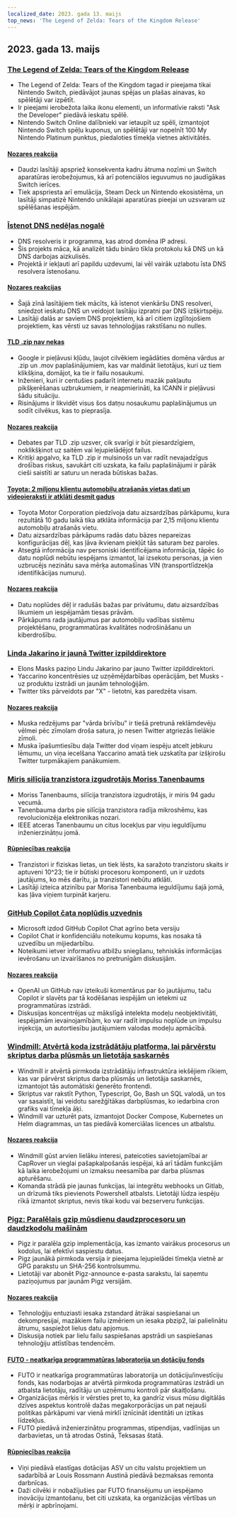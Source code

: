 ```yaml
---
localized_date: 2023. gada 13. maijs
top_news: 'The Legend of Zelda: Tears of the Kingdom Release'
---
```


## 2023. gada 13. maijs

### [The Legend of Zelda: Tears of the Kingdom Release](https://www.zelda.com/tears-of-the-kingdom/)

- The Legend of Zelda: Tears of the Kingdom tagad ir pieejama tikai Nintendo Switch, piedāvājot jaunas spējas un plašas ainavas, ko spēlētāji var izpētīt.
- Ir pieejami ierobežota laika ikonu elementi, un informatīvie raksti "Ask the Developer" piedāvā ieskatu spēlē.
- Nintendo Switch Online dalībnieki var ietaupīt uz spēli, izmantojot Nintendo Switch spēļu kuponus, un spēlētāji var nopelnīt 100 My Nintendo Platinum punktus, piedaloties tīmekļa vietnes aktivitātēs.

#### [Nozares reakcija](http://news.ycombinator.com/item?id=35912318)

- Daudzi lasītāji apspriež konsekventa kadru ātruma nozīmi un Switch aparatūras ierobežojumus, kā arī potenciālos ieguvumus no jaudīgākas Switch ierīces.
- Tiek apspriesta arī emulācija, Steam Deck un Nintendo ekosistēma, un lasītāji simpatizē Nintendo unikālajai aparatūras pieejai un uzsvaram uz spēlēšanas iespējām.

### [Īstenot DNS nedēļas nogalē](https://implement-dns.wizardzines.com/)

- DNS resolveris ir programma, kas atrod domēna IP adresi.
- Šis projekts māca, kā analizēt tādu bināro tīkla protokolu kā DNS un kā DNS darbojas aizkulisēs.
- Projektā ir iekļauti arī papildu uzdevumi, lai vēl vairāk uzlabotu īsta DNS resolvera īstenošanu.

#### [Nozares reakcijas](http://news.ycombinator.com/item?id=35916064)

- Šajā zīnā lasītājiem tiek mācīts, kā īstenot vienkāršu DNS resolveri, sniedzot ieskatu DNS un veidojot lasītāju izpratni par DNS izšķirtspēju.
- Lasītāji dalās ar saviem DNS projektiem, kā arī citiem izglītojošiem projektiem, kas vērsti uz savas tehnoloģijas rakstīšanu no nulles.

#### [TLD .zip nav nekas](https://financialstatement.zip/)

- Google ir pieļāvusi kļūdu, ļaujot cilvēkiem iegādāties domēna vārdus ar .zip un .mov paplašinājumiem, kas var maldināt lietotājus, kuri uz tiem klikšķina, domājot, ka tie ir failu nosaukumi.
- Inženieri, kuri ir centušies padarīt internetu mazāk pakļautu pikšķerēšanas uzbrukumiem, ir neapmierināti, ka ICANN ir pieļāvusi šādu situāciju.
- Risinājums ir likvidēt visus šos datņu nosaukumu paplašinājumus un sodīt cilvēkus, kas to pieprasīja.

#### [Nozares reakcija](http://news.ycombinator.com/item?id=35920336)

- Debates par TLD .zip uzsver, cik svarīgi ir būt piesardzīgiem, noklikšķinot uz saitēm vai lejupielādējot failus.
- Kritiķi apgalvo, ka TLD .zip ir mulsinošs un var radīt nevajadzīgus drošības riskus, savukārt citi uzskata, ka failu paplašinājumi ir pārāk cieši saistīti ar saturu un nerada būtiskas bažas.

#### [Toyota: 2 miljonu klientu automobiļu atrašanās vietas dati un videoieraksti ir atklāti desmit gadus](https://www.bleepingcomputer.com/news/security/toyota-car-location-data-of-2-million-customers-exposed-for-ten-years/)

- Toyota Motor Corporation piedzīvoja datu aizsardzības pārkāpumu, kura rezultātā 10 gadu laikā tika atklāta informācija par 2,15 miljonu klientu automobiļu atrašanās vietu.
- Datu aizsardzības pārkāpums radās datu bāzes nepareizas konfigurācijas dēļ, kas ļāva ikvienam piekļūt tās saturam bez paroles.
- Atsegtā informācija nav personiski identificējama informācija, tāpēc šo datu noplūdi nebūtu iespējams izmantot, lai izsekotu personas, ja vien uzbrucējs nezinātu sava mērķa automašīnas VIN (transportlīdzekļa identifikācijas numuru).

#### [Nozares reakcija](http://news.ycombinator.com/item?id=35919133)

- Datu noplūdes dēļ ir radušās bažas par privātumu, datu aizsardzības likumiem un iespējamām tiesas prāvām.
- Pārkāpums rada jautājumus par automobiļu vadības sistēmu projektēšanu, programmatūras kvalitātes nodrošināšanu un kiberdrošību.

### [Linda Jakarino ir jaunā Twitter izpilddirektore](https://twitter.com/elonmusk/status/1657050349608501249)

- Elons Masks paziņo Lindu Jakarino par jauno Twitter izpilddirektori.
- Yaccarino koncentrēsies uz uzņēmējdarbības operācijām, bet Musks - uz produktu izstrādi un jaunām tehnoloģijām.
- Twitter tiks pārveidots par "X" - lietotni, kas paredzēta visam.

#### [Nozares reakcija](http://news.ycombinator.com/item?id=35917912)

- Muska redzējums par "vārda brīvību" ir tiešā pretrunā reklāmdevēju vēlmei pēc zīmolam droša satura, jo nesen Twitter atgriezās lielākie zīmoli.
- Muska īpašumtiesību daļa Twitter dod viņam iespēju atcelt jebkuru lēmumu, un viņa iecelšana Yaccarino amatā tiek uzskatīta par izšķirošu Twitter turpmākajiem panākumiem.

### [Miris silīcija tranzistora izgudrotājs Moriss Tanenbaums](https://spectrum.ieee.org/in-memoriam-may-2023)

- Moriss Tanenbaums, silīcija tranzistora izgudrotājs, ir miris 94 gadu vecumā.
- Tanenbauma darbs pie silīcija tranzistora radīja mikroshēmu, kas revolucionizēja elektronikas nozari.
- IEEE atceras Tanenbaumu un citus locekļus par viņu ieguldījumu inženierzinātņu jomā.

#### [Rūpniecības reakcija](http://news.ycombinator.com/item?id=35920261)

- Tranzistori ir fiziskas lietas, un tiek lēsts, ka saražoto tranzistoru skaits ir aptuveni 10^23; tie ir būtiski procesoru komponenti, un ir uzdots jautājums, ko mēs darītu, ja tranzistori nebūtu atklāti.
- Lasītāji izteica atzinību par Morisa Tanenbauma ieguldījumu šajā jomā, kas ļāva viņiem turpināt karjeru.

### [GitHub Copilot čata noplūdis uzvednis](https://twitter.com/marvinvonhagen/status/1657060506371346432)

- Microsoft izdod GitHub Copilot Chat agrīno beta versiju
- Copilot Chat ir konfidenciālu noteikumu kopums, kas nosaka tā uzvedību un mijiedarbību.
- Noteikumi ietver informatīvu atbilžu sniegšanu, tehniskās informācijas ievērošanu un izvairīšanos no pretrunīgām diskusijām.

#### [Nozares reakcija](http://news.ycombinator.com/item?id=35921375)

- OpenAI un GitHub nav izteikuši komentārus par šo jautājumu, taču Copilot ir slavēts par tā kodēšanas iespējām un ietekmi uz programmatūras izstrādi.
- Diskusijas koncentrējas uz mākslīgā intelekta modeļu neobjektivitāti, iespējamām ievainojamībām, ko var radīt impulsu noplūde un impulsu injekcija, un autortiesību jautājumiem valodas modeļu apmācībā.

### [Windmill: Atvērtā koda izstrādātāju platforma, lai pārvērstu skriptus darba plūsmās un lietotāja saskarnēs](https://github.com/windmill-labs/windmill)

- Windmill ir atvērtā pirmkoda izstrādātāju infrastruktūra iekšējiem rīkiem, kas var pārvērst skriptus darba plūsmās un lietotāja saskarnēs, izmantojot tās automātiski ģenerēto frontendi.
- Skriptus var rakstīt Python, Typescript, Go, Bash un SQL valodā, un tos var sasaistīt, lai veidotu sarežģītākas darbplūsmas, ko iedarbina cron grafiks vai tīmekļa āķi.
- Windmill var uzturēt pats, izmantojot Docker Compose, Kubernetes un Helm diagrammas, un tas piedāvā komerciālas licences un atbalstu.

#### [Nozares reakcija](http://news.ycombinator.com/item?id=35920082)

- Windmill gūst arvien lielāku interesi, pateicoties savietojamībai ar CapRover un vieglai pašapkalpošanās iespējai, kā arī tādām funkcijām kā laika ierobežojumi un izmaksu neesamība par darba plūsmas apturēšanu.
- Komanda strādā pie jaunas funkcijas, lai integrētu webhooks un Gitlab, un drīzumā tiks pievienots Powershell atbalsts. Lietotāji lūdza iespēju rīkā izmantot skriptus, nevis tikai kodu vai bezserveru funkcijas.

### [Pigz: Paralēlais gzip mūsdienu daudzprocesoru un daudzkodolu mašīnām](https://zlib.net/pigz/)

- Pigz ir paralēla gzip implementācija, kas izmanto vairākus procesorus un kodolus, lai efektīvi saspiestu datus.
- Pigz jaunākā pirmkoda versija ir pieejama lejupielādei tīmekļa vietnē ar GPG parakstu un SHA-256 kontrolsummu.
- Lietotāji var abonēt Pigz-announce e-pasta sarakstu, lai saņemtu paziņojumus par jaunām Pigz versijām.

#### [Nozares reakcija](http://news.ycombinator.com/item?id=35914447)

- Tehnoloģiju entuziasti iesaka zstandard ātrākai saspiešanai un dekompresijai, mazākiem failu izmēriem un iesaka pbzip2, lai palielinātu ātrumu, saspiežot lielus datu apjomus.
- Diskusija notiek par lielu failu saspiešanas apstrādi un saspiešanas tehnoloģiju attīstības tendencēm.

#### [FUTO - neatkarīga programmatūras laboratorija un dotāciju fonds](https://futo.org/)

- FUTO ir neatkarīga programmatūras laboratorija un dotāciju/investīciju fonds, kas nodarbojas ar atvērtā pirmkoda programmatūras izstrādi un atbalsta lietotāju, radītāju un uzņēmumu kontroli pār skaitļošanu.
- Organizācijas mērķis ir vērsties pret to, ka gandrīz visus mūsu digitālās dzīves aspektus kontrolē dažas megakorporācijas un pat nejauši politikas pārkāpumi var vienā mirklī iznīcināt identitāti un iztikas līdzekļus.
- FUTO piedāvā inženierzinātņu programmas, stipendijas, vadlīnijas un darbavietas, un tā atrodas Ostinā, Teksasas štatā.

#### [Rūpniecības reakcija](http://news.ycombinator.com/item?id=35911406)

- Viņi piedāvā elastīgas dotācijas ASV un citu valstu projektiem un sadarbībā ar Louis Rossmann Austinā piedāvā bezmaksas remonta darbnīcas.
- Daži cilvēki ir nobažījušies par FUTO finansējumu un iespējamo inovāciju izmantošanu, bet citi uzskata, ka organizācijas vērtības un mērķi ir apbrīnojami.
